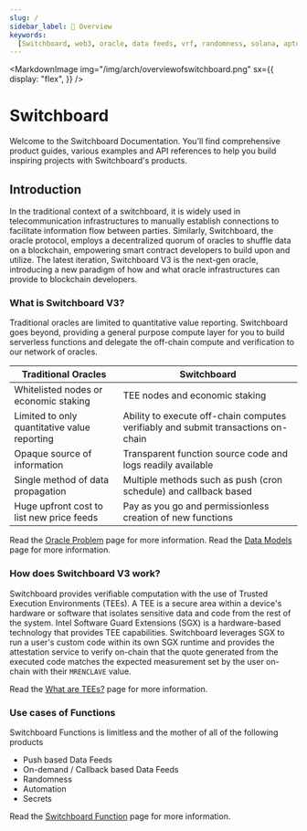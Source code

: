 ```yaml
---
slug: /
sidebar_label: 🔌 Overview
keywords:
  [Switchboard, web3, oracle, data feeds, vrf, randomness, solana, aptos, near]
---
```



<MarkdownImage
  img="/img/arch/overviewofswitchboard.png"
  sx={{
    display: "flex",
  }}
/>

# Switchboard

Welcome to the Switchboard Documentation. You'll find comprehensive product
guides, various examples and API references to help you build inspiring projects
with Switchboard's products.

## Introduction

In the traditional context of a switchboard, it is widely used in
telecommunication infrastructures to manually establish connections to
facilitate information flow between parties. Similarly, Switchboard, the oracle
protocol, employs a decentralized quorum of oracles to shuffle data on a
blockchain, empowering smart contract developers to build upon and utilize. The
latest iteration, Switchboard V3 is the next-gen oracle, introducing a new
paradigm of how and what oracle infrastructures can provide to blockchain
developers.

### What is Switchboard V3?

Traditional oracles are limited to quantitative value reporting. Switchboard
goes beyond, providing a general purpose compute layer for you to build
serverless functions and delegate the off-chain compute and verification to our
network of oracles.

| Traditional Oracles                          | Switchboard                                                                       |
| -------------------------------------------- | --------------------------------------------------------------------------------- |
| Whitelisted nodes or economic staking        | TEE nodes and economic staking                                                    |
| Limited to only quantitative value reporting | Ability to execute off-chain computes verifiably and submit transactions on-chain |
| Opaque source of information                 | Transparent function source code and logs readily available                       |
| Single method of data propagation            | Multiple methods such as push (cron schedule) and callback based                  |
| Huge upfront cost to list new price feeds    | Pay as you go and permissionless creation of new functions                        |

Read the [Oracle Problem](/the-oracle-problem) page for more information. Read
the [Data Models](/data) page for more information.

### How does Switchboard V3 work?

Switchboard provides verifiable computation with the use of Trusted Execution
Environments (TEEs). A TEE is a secure area within a device's hardware or
software that isolates sensitive data and code from the rest of the system.
Intel Software Guard Extensions (SGX) is a hardware-based technology that
provides TEE capabilities. Switchboard leverages SGX to run a user's custom code
within its own SGX runtime and provides the attestation service to verify
on-chain that the quote generated from the executed code matches the expected
measurement set by the user on-chain with their `MRENCLAVE` value.

Read the [What are TEEs?](/tee) page for more information.

### Use cases of Functions

Switchboard Functions is limitless and the mother of all of the following
products

- Push based Data Feeds
- On-demand / Callback based Data Feeds
- Randomness
- Automation
- Secrets

Read the [Switchboard Function](/functions) page for more information.
